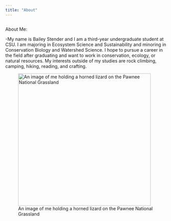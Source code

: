 ```yaml
---
title: "About"
---
```


```r
```

About Me:

-My name is Bailey Stender and I am a third-year undergraduate student at CSU. I am majoring in Ecosystem Science and Sustainability and minoring in Conservation Biology and Watershed Science. I hope to pursue a career in the field after graduating and want to work in conservation, ecology, or natural resources. My interests outside of my studies are rock climbing, camping, hiking, reading, and crafting.

![An image of me holding a horned lizard on the Pawnee National Grassland](images/IMG_5779%20(1)-02.jpg){width="414"}
